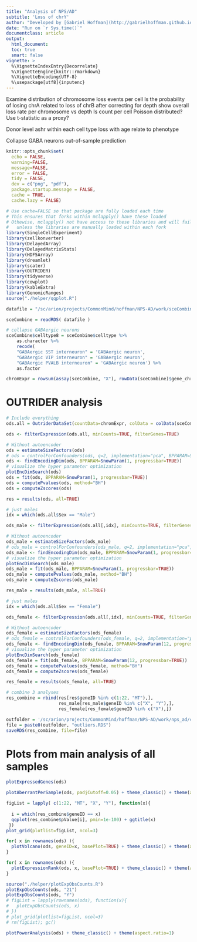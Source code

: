 ```yaml
---
title: "Analysis of NPS/AD"
subtitle: 'Loss of chrY'
author: "Developed by [Gabriel Hoffman](http://gabrielhoffman.github.io/)"
date: "Run on `r Sys.time()`"
documentclass: article
output: 
  html_document:
  toc: true
  smart: false
vignette: >
  %\VignetteIndexEntry{Decorrelate}
  %\VignetteEngine{knitr::rmarkdown}
  %\VignetteEncoding{UTF-8}
  %\usepackage[utf8]{inputenc}
---
```



<!--- 

cd /sc/arion/projects/CommonMind/hoffman/NPS-AD/work/nps_ad/
ml python git
R

system("git pull")
rmarkdown::render('chrom_loss.Rmd');




# https://hoffmg01.u.hpc.mssm.edu/nps_ad/


# submit as job

DIR=`pwd`
echo '#!/bin/bash' > loss_of_Y.lsf 
echo "#BSUB -J loss_of_Y
#BSUB -P acc_CommonMind
#BSUB -q premium
#BSUB -n 36
#BSUB -R span[hosts=1]
#BSUB -W 12:00
#BSUB -o $DIR/loss_of_Y_%J.stdout
#BSUB -eo $DIR/loss_of_Y_%J.stderr
#BSUB -L /bin/bash

ml R/4.1.0-cairo libpng/16 python

R_LIBS_USER=/hpc/users/hoffmg01/.Rlib/R_410/
R_LIBS=$R_LIBS_USER:$R_LIBS

cd /hpc/users/hoffmg01/work/nps_ad

echo \"rmarkdown::render('loss_of_Y.Rmd')\" | R --vanilla
" >> loss_of_Y.lsf 

bsub < loss_of_Y.lsf

ml git
cd ~/build2/dreamlet
git pull
R CMD INSTALL .


--->

Examine distribution of chromosome loss events per cell 
  Is the probability of losing chrA related to loss of chrB after correcting for depth
  show overall loss rate per chromosome vs depth
  Is count per cell Poisson distributed?
  Use t-statistic as a proxy?


Donor level
  ashr within each cell type
  loss with age
  relate to phenotype

Collapse GABA neurons
  out-of-sample prediction



```r
knitr::opts_chunk$set(
  echo = FALSE,
  warning=FALSE,
  message=FALSE,
  error = FALSE,
  tidy = FALSE,
  dev = c("png", "pdf"),
  package.startup.message = FALSE,
  cache = TRUE,
  cache.lazy = FALSE)
```

```r
# Use cache=FALSE so that package are fully loaded each time
# This ensures that forks within mclapply() have these loaded
# Othewise, mclapply() not have access to these libraries and will fail 
#   unless the libraries are manually loaded within each fork
library(SingleCellExperiment)
library(zellkonverter)
library(DelayedArray)
library(DelayedMatrixStats)
library(HDF5Array)
library(dreamlet)
library(scater)
library(OUTRIDER)
library(tidyverse)
library(cowplot)
library(kableExtra)
library(GenomicRanges)
source("./helper/qqplot.R")
```


```r
datafile = "/sc/arion/projects/CommonMind/hoffman/NPS-AD/work/sceCombine_f1.RDS"

sceCombine = readRDS( datafile )

# collapse GABAergic neurons
sceCombine$celltype8 = sceCombine$celltype %>%
    as.character %>% 
    recode( 
    "GABAergic SST interneuron" = 'GABAergic neuron',
    "GABAergic VIP interneuron" = 'GABAergic neuron',
    "GABAergic PVALB interneuron" = 'GABAergic neuron') %>% 
    as.factor

chromExpr = rowsum(assay(sceCombine, "X"), rowData(sceCombine)$gene_chrom)
```

# OUTRIDER analysis
```r
# Include everything
ods.all = OutriderDataSet(countData=chromExpr, colData = colData(sceCombine))

ods <- filterExpression(ods.all, minCounts=TRUE, filterGenes=TRUE)

# Without autoencoder
ods = estimateSizeFactors(ods)
# ods = controlForConfounders(ods, q=2, implementation="pca", BPPARAM=SnowParam(12, progressbar=TRUE))
ods <- findEncodingDim(ods, BPPARAM=SnowParam(1, progressbar=TRUE))
# visualize the hyper parameter optimization
plotEncDimSearch(ods)
ods = fit(ods, BPPARAM=SnowParam(1, progressbar=TRUE))
ods = computePvalues(ods, method="BH")
ods = computeZscores(ods)

res = results(ods, all=TRUE)
```




```r
# just males
idx = which(ods.all$Sex == "Male")

ods_male <- filterExpression(ods.all[,idx], minCounts=TRUE, filterGenes=TRUE)

# Without autoencoder
ods_male = estimateSizeFactors(ods_male)
# ods_male = controlForConfounders(ods_male, q=2, implementation="pca", BPPARAM=SnowParam(12, progressbar=TRUE))
ods_male <- findEncodingDim(ods_male, BPPARAM=SnowParam(1, progressbar=TRUE))
# visualize the hyper parameter optimization
plotEncDimSearch(ods_male)
ods_male = fit(ods_male, BPPARAM=SnowParam(1, progressbar=TRUE))
ods_male = computePvalues(ods_male, method="BH")
ods_male = computeZscores(ods_male)

res_male = results(ods_male, all=TRUE)
```


```r
# just males
idx = which(ods.all$Sex == "Female")

ods_female <- filterExpression(ods.all[,idx], minCounts=TRUE, filterGenes=TRUE)

# Without autoencoder
ods_female = estimateSizeFactors(ods_female)
# ods_female = controlForConfounders(ods_female, q=2, implementation="pca", BPPARAM=SnowParam(12, progressbar=TRUE))
ods_female <- findEncodingDim(ods_female, BPPARAM=SnowParam(12, progressbar=TRUE))
# visualize the hyper parameter optimization
plotEncDimSearch(ods_female)
ods_female = fit(ods_female, BPPARAM=SnowParam(12, progressbar=TRUE))
ods_female = computePvalues(ods_female, method="BH")
ods_female = computeZscores(ods_female)

res_female = results(ods_female, all=TRUE)
```

```r
# combine 3 analyses
res_combine = rbind(res[res$geneID %in% c(1:22, "MT"),],
                    res_male[res_male$geneID %in% c("X", "Y"),],
                    res_female[res_female$geneID %in% c("X"),])

outfolder = '/sc/arion/projects/CommonMind/hoffman/NPS-AD/work/nps_ad/chrom_loss_results/'
file = paste0(outfolder, "outliers.RDS")
saveRDS(res_combine, file=file)
```


# Plots from main analysis of all samples
```r
plotExpressedGenes(ods)
```


```r
plotAberrantPerSample(ods, padjCutoff=0.05) + theme_classic() + theme(aspect.ratio=1)
```

```r
figList = lapply( c(1:22, "MT", "X", "Y"), function(x){
   
  i = which(res_combine$geneID == x)
  qqplot(res_combine$pValue[i], pmin=1e-100) + ggtitle(x)
 })
plot_grid(plotlist=figList, ncol=3)
```


```r
for( x in rownames(ods) ){
  plotVolcano(ods, geneID=x, basePlot=TRUE) + theme_classic() + theme(aspect.ratio=1)
}
```

```r
for( x in rownames(ods) ){
  plotExpressionRank(ods, x, basePlot=TRUE) + theme_classic() + theme(aspect.ratio=1)
}
```

```r
source("./helper/plotExpObsCounts.R")
plotExpObsCounts(ods, "21")
plotExpObsCounts(ods, "Y")
# figList = lapply(rownames(ods), function(x){
#   plotExpObsCounts(ods, x)  
# })
# plot_grid(plotlist=figList, ncol=3)
# rm(figList); gc()
```


```r
plotPowerAnalysis(ods) + theme_classic() + theme(aspect.ratio=1)
```













